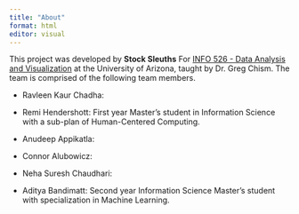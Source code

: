 ```yaml
---
title: "About"
format: html
editor: visual
---
```


This project was developed by **Stock Sleuths** For [INFO 526 - Data Analysis and Visualization](https://datavizaz.org/) at the University of Arizona, taught by Dr. Greg Chism. The team is comprised of the following team members.

-   Ravleen Kaur Chadha:

-   Remi Hendershott: First year Master's student in Information Science with a sub-plan of Human-Centered Computing.

-   Anudeep Appikatla:

-   Connor Alubowicz:

-   Neha Suresh Chaudhari:

-   Aditya Bandimatt: Second year Information Science Master's student with specialization in Machine Learning.
